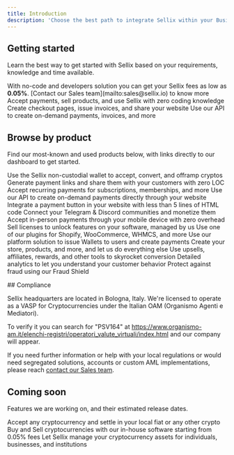 ```yaml
---
title: Introduction
description: 'Choose the best path to integrate Sellix within your Business'
---
```


## Getting started

Learn the best way to get started with Sellix based on your requirements, knowledge and time available.

<Info>
  With no-code and developers solution you can get your Sellix fees as low as <b>0.05%</b>.
  [Contact our Sales team](mailto:sales@sellix.io) to know more
</Info>

<CardGroup cols={3}>
  <Card
    title="No-code"
    icon="browser"
    href="/no-code"
  >
    Accept payments, sell products, and use Sellix with zero coding knowledge
  </Card>
  <Card
    title="Sellix hosted"
    icon="codepen"
    href="/sellix-hosted"
  >
    Create checkout pages, issue invoices, and share your website
  </Card>
  <Card
    title="For developers"
    icon="code"
    href="/api-reference/introduction"
  >
    Use our API to create on-demand payments, invoices, and more
  </Card>
</CardGroup>

## Browse by product

Find our most-known and used products below, with links directly to our dashboard to get started.

<CardGroup cols={2}>
  <Card
    title="Wallet & Crypto"
    icon="wallet"
    href="/products/wallet-and-crypto"
  >
    Use the Sellix non-custodial wallet to accept, convert, and offramp cryptos
  </Card>
  <Card
    title="Links"
    icon="link"
    href="/products/links"
  >
    Generate payment links and share them with your customers with zero LOC
  </Card>
  <Card
    title="Subscriptions"
    icon="arrow-progress"
    href="/products/subscriptions"
  >
    Accept recurring payments for subscriptions, memberships, and more
  </Card>
  <Card
    title="API"
    icon="code"
    href="/api-reference/introduction"
  >
    Use our API to create on-demand payments directly through your website
  </Card>
  <Card
    title="Embed"
    icon="html5"
    href="/products/embed"
  >
    Integrate a payment button in your website with less than 5 lines of HTML code
  </Card>
  <Card
    title="Communities"
    icon="discord"
    href="/products/communities"
  >
    Connect your Telegram & Discord communities and monetize them
  </Card>
  <Card
    title="Point of Sale"
    icon="cash-register"
    href="/products/pos"
  >
    Accept in-person payments through your mobile device with zero overhead
  </Card>
  <Card
    title="Licenses"
    icon="key-skeleton"
    href="/products/licenses"
  >
    Sell licenses to unlock features on your software, managed by us
  </Card>
  <Card
    title="Plugins"
    icon="puzzle-piece-simple"
    href="/products/plugins"
  >
    Use one of our plugins for Shopify, WooCommerce, WHMCS, and more
  </Card>
  <Card
    title="Platforms"
    icon="layer-group"
    href="/products/platforms"
  >
    Use our platform solution to issue Wallets to users and create payments
  </Card>
  <Card
    title="Commerce"
    icon="cart-shopping"
    href="/products/commerce"
  >
    Create your store, products, and more, and let us do everything else
  </Card>
  <Card
    title="Marketing"
    icon="object-group"
    href="/products/marketing"
  >
    Use upsells, affiliates, rewards, and other tools to skyrocket conversion
  </Card>
  <Card
    title="Analytics"
    icon="chart-mixed-up-circle-currency"
    href="/products/analytics"
  >
    Detailed analytics to let you understand your customer behavior
  </Card>
  <Card
    title="Fraud Shield"
    icon="shield"
    href="/products/fraud-shield"
  >
    Protect against fraud using our Fraud Shield
  </Card>
</CardGroup>

## Compliance

Sellix headquarters are located in Bologna, Italy.
We're licensed to operate as a VASP for Cryptocurrencies under the Italian OAM (Organismo Agenti e Mediatori).

To verify it you can search for "PSV164" at https://www.organismo-am.it/elenchi-registri/operatori_valute_virtuali/index.html and our company will appear.

If you need further information or help with your local regulations or would need segregated solutions, accounts or custom AML implementations, please reach [contact our Sales team](mailto:sales@sellix.io).

## Coming soon

Features we are working on, and their estimated release dates.

<CardGroup cols={3}>
  <Card
    title="Crypto to Any settlements"
    icon="building-columns"
    href="mailto:sales@sellix.io"
  >
    Accept any cryptocurrency and settle in your local fiat or any other crypto
  </Card>
  <Card
    title="Onramp & Offramp"
    icon="bitcoin"
    href="mailto:sales@sellix.io"
  >
    Buy and Sell cryptocurrencies with our in-house software starting from 0.05% fees
  </Card>
  <Card
    title="Custody & Management"
    icon="vault"
    href="mailto:sales@sellix.io"
  >
    Let Sellix manage your cryptocurrency assets for individuals, businesses, and institutions
  </Card>
</CardGroup>